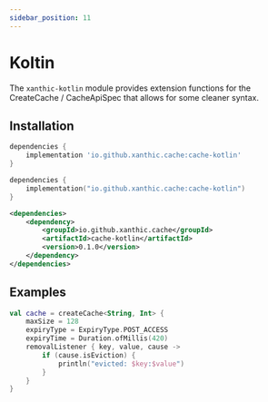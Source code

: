 ```yaml
---
sidebar_position: 11
---
```



# Koltin

The `xanthic-kotlin` module provides extension functions for the CreateCache / CacheApiSpec that allows for some cleaner syntax.

## Installation

<Tabs groupId="dependency">
<TabItem value="gradle-groovy" label="Gradle - Groovy">

```groovy
dependencies {
    implementation 'io.github.xanthic.cache:cache-kotlin'
}
```

</TabItem>
<TabItem value="gradle-kotlin" label="Gradle - Kotlin DSL">

```kotlin
dependencies {
    implementation("io.github.xanthic.cache:cache-kotlin")
}
```

</TabItem>
<TabItem value="maven" label="Maven">

```xml
<dependencies>
    <dependency>
        <groupId>io.github.xanthic.cache</groupId>
        <artifactId>cache-kotlin</artifactId>
        <version>0.1.0</version>
    </dependency>
</dependencies>
```

</TabItem>
</Tabs>

## Examples

```kotlin
val cache = createCache<String, Int> {
    maxSize = 128
    expiryType = ExpiryType.POST_ACCESS
    expiryTime = Duration.ofMillis(420)
    removalListener { key, value, cause ->
        if (cause.isEviction) {
            println("evicted: $key:$value")
        }
    }
}
```
